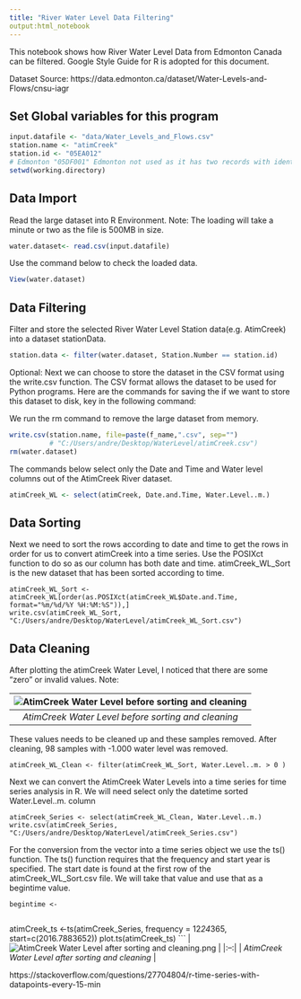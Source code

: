 ```yaml
---
title: "River Water Level Data Filtering"
output:html_notebook
---
```

This notebook shows how River Water Level Data from Edmonton Canada can be filtered.
Google Style Guide for R is adopted for this document.

Dataset Source: https://data.edmonton.ca/dataset/Water-Levels-and-Flows/cnsu-iagr

## Set Global variables for this program
```r
input.datafile <- "data/Water_Levels_and_Flows.csv"
station.name <- "atimCreek"
station.id <- "05EA012"
# Edmonton "05DF001" Edmonton not used as it has two records with identical time stamp
setwd(working.directory)
```

## Data Import
Read the large dataset into R Environment. Note: The loading will take a minute or two as the file is 500MB in size.
```r
water.dataset<- read.csv(input.datafile)
```
Use the command below to check the loaded data.
```r
View(water.dataset)
```
## Data Filtering
Filter and store the selected River Water Level Station data(e.g. AtimCreek) into a dataset stationData. 

```r
station.data <- filter(water.dataset, Station.Number == station.id)
```
Optional: Next we can choose to store the dataset in the CSV format using the write.csv function. The CSV format allows the dataset to be used for Python programs. Here are the commands for saving the if we want to store this dataset to disk, key in the 
following command:

We run the rm command to remove the large dataset from memory.
```r
write.csv(station.name, file=paste(f_name,".csv", sep="") 
          # "C:/Users/andre/Desktop/WaterLevel/atimCreek.csv")
rm(water.dataset)
```
The commands below select only the Date and Time and Water level columns out of the AtimCreek River dataset. 
```r
atimCreek_WL <- select(atimCreek, Date.and.Time, Water.Level..m.)

```
## Data Sorting
Next we need to sort the rows according to date and time to get the rows in order for us to convert atimCreek into a time series. Use the POSIXct function to do so as our column has both date and time. atimCreek_WL_Sort is the new dataset that has been sorted according to time.
```
atimCreek_WL_Sort <- atimCreek_WL[order(as.POSIXct(atimCreek_WL$Date.and.Time, format="%m/%d/%Y %H:%M:%S")),]
write.csv(atimCreek_WL_Sort, "C:/Users/andre/Desktop/WaterLevel/atimCreek_WL_Sort.csv")
```
## Data Cleaning
After plotting the atimCreek Water Level, I noticed that there are some "zero" or invalid values. Note:

|![AtimCreek Water Level before sorting and cleaning](C:/Users/andre/Desktop/WaterLevel/atimCreek_WL_Sort_Dirty.png)|
|:--:|
| *AtimCreek Water Level before sorting and cleaning*|

These values needs to be cleaned up and these samples removed. After cleaning, 98 samples with -1.000 water level was removed.
```
atimCreek_WL_Clean <- filter(atimCreek_WL_Sort, Water.Level..m. > 0 )
```
Next we can convert the AtimCreek Water Levels into a time series for time series analysis in R. We will need select only the datetime sorted Water.Level..m. column
```
atimCreek_Series <- select(atimCreek_WL_Clean, Water.Level..m.)
write.csv(atimCreek_Series, "C:/Users/andre/Desktop/WaterLevel/atimCreek_Series.csv")
```
For the conversion from the vector into a time series object we use the ts() function. The ts() function requires that the frequency and start year is specified. The start date is found at the first row of the atimCreek_WL_Sort.csv file. We will take that value and use that as a begintime value. 
```
begintime <- 


```
atimCreek_ts <-ts(atimCreek_Series, frequency = 12*24*365, start=c(2016.7883652))
plot.ts(atimCreek_ts)
```
| ![AtimCreek Water Level after sorting and cleaning.png](C:/Users/andre/Desktop/WaterLevel/atimCreek_WL_Sort_Clean.png) |
|:--:|
| *AtimCreek Water Level after sorting and cleaning* |

https://stackoverflow.com/questions/27704804/r-time-series-with-datapoints-every-15-min




